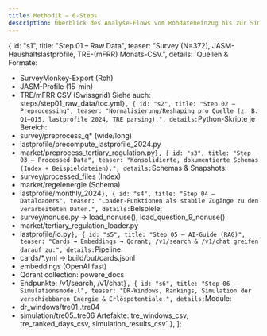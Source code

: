 ```yaml
---
title: Methodik – 6-Steps
description: Überblick des Analyse-Flows vom Rohdateneinzug bis zur Simulation und RAG-Indexierung.
---
```



  {
    id: "s1",
    title: "Step 01 – Raw Data",
    teaser: "Survey (N=372), JASM-Haushaltslastprofile, TRE-(mFRR) Monats-CSV.",
    details: `Quellen & Formate:
- SurveyMonkey-Export (Roh)
- JASM-Profile (15-min)
- TRE/mFRR CSV (Swissgrid)
Siehe auch: steps/step01_raw_data/toc.yml`
  },
  {
    id: "s2",
    title: "Step 02 – Preprocessing",
    teaser: "Normalisierung/Reshaping pro Quelle (z. B. Q1–Q15, lastprofile 2024, TRE parsing).",
    details: `Python-Skripte je Bereich:
- survey/preprocess_q*  (wide/long)
- lastprofile/precompute_lastprofile_2024.py
- market/preprocess_tertiary_regulation.py`
  },
  {
    id: "s3",
    title: "Step 03 – Processed Data",
    teaser: "Konsolidierte, dokumentierte Schemas (Index + Beispieldateien).",
    details: `Schemas & Snapshots:
- survey/processed_files (Index)
- market/regelenergie (Schema)
- lastprofile/monthly_2024`
  },
  {
    id: "s4",
    title: "Step 04 – Dataloaders",
    teaser: "Loader‐Funktionen als stabile Zugänge zu den verarbeiteten Daten.",
    details: `Beispiele:
- survey/nonuse.py → load_nonuse(), load_question_9_nonuse()
- market/tertiary_regulation_loader.py
- lastprofile/io.py`
  },
  {
    id: "s5",
    title: "Step 05 – AI-Guide (RAG)",
    teaser: "Cards → Embeddings → Qdrant; /v1/search & /v1/chat greifen darauf zu.",
    details: `Pipeline:
- cards/*.yml → build/out/cards.jsonl
- embeddings (OpenAI fast)
- Qdrant collection: powere_docs
- Endpunkte: /v1/search, /v1/chat`
  },
  {
    id: "s6",
    title: "Step 06 – Simulationsmodell",
    teaser: "DR-Windows, Rankings, Simulation der verschiebbaren Energie & Erlöspotentiale.",
    details: `Module:
- dr_windows/tre01..tre04
- simulation/tre05..tre06
Artefakte: tre_windows_csv, tre_ranked_days_csv, simulation_results_csv`
  },
];

<StepFlow client:load steps={steps} />